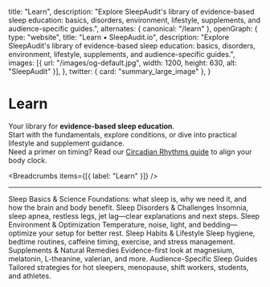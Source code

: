   title: "Learn",
  description:
    "Explore SleepAudit's library of evidence-based sleep education: basics, disorders, environment, lifestyle, supplements, and audience-specific guides.",
  alternates: { canonical: "/learn" },
  openGraph: {
    type: "website",
    title: "Learn • SleepAudit.io",
    description:
      "Explore SleepAudit's library of evidence-based sleep education: basics, disorders, environment, lifestyle, supplements, and audience-specific guides.",
    images: [{ url: "/images/og-default.jpg", width: 1200, height: 630, alt: "SleepAudit" }],
  },
  twitter: { card: "summary_large_image" },
}


# Learn

Your library for **evidence-based sleep education**.  
Start with the fundamentals, explore conditions, or dive into practical lifestyle and supplement guidance.  
Need a primer on timing? Read our [Circadian Rhythms guide](/blog/circadian-rhythms) to align your body clock.

<Breadcrumbs items={[{ label: "Learn" }]} />

---

<div className="grid gap-6 sm:grid-cols-2 lg:grid-cols-3 mt-8">

  <Link href="/learn/basics" className="group block rounded-2xl border border-neutral-800 bg-neutral-900/40 hover:bg-neutral-900 transition p-6">
    <span className="block text-xl font-semibold group-hover:underline">Sleep Basics & Science</span>
    <span className="mt-2 block text-neutral-400">
      Foundations: what sleep is, why we need it, and how the brain and body benefit.
    </span>
  </Link>

  <Link href="/learn/disorders" className="group block rounded-2xl border border-neutral-800 bg-neutral-900/40 hover:bg-neutral-900 transition p-6">
    <span className="block text-xl font-semibold group-hover:underline">Sleep Disorders & Challenges</span>
    <span className="mt-2 block text-neutral-400">
      Insomnia, sleep apnea, restless legs, jet lag—clear explanations and next steps.
    </span>
  </Link>

  <Link href="/learn/environment" className="group block rounded-2xl border border-neutral-800 bg-neutral-900/40 hover:bg-neutral-900 transition p-6">
    <span className="block text-xl font-semibold group-hover:underline">Sleep Environment & Optimization</span>
    <span className="mt-2 block text-neutral-400">
      Temperature, noise, light, and bedding—optimize your setup for better rest.
    </span>
  </Link>

  <Link href="/learn/habits" className="group block rounded-2xl border border-neutral-800 bg-neutral-900/40 hover:bg-neutral-900 transition p-6">
    <span className="block text-xl font-semibold group-hover:underline">Sleep Habits & Lifestyle</span>
    <span className="mt-2 block text-neutral-400">
      Sleep hygiene, bedtime routines, caffeine timing, exercise, and stress management.
    </span>
  </Link>

  <Link href="/learn/supplements" className="group block rounded-2xl border border-neutral-800 bg-neutral-900/40 hover:bg-neutral-900 transition p-6">
    <span className="block text-xl font-semibold group-hover:underline">Supplements & Natural Remedies</span>
    <span className="mt-2 block text-neutral-400">
      Evidence-first look at magnesium, melatonin, L-theanine, valerian, and more.
    </span>
  </Link>

  <Link href="/learn/audience" className="group block rounded-2xl border border-neutral-800 bg-neutral-900/40 hover:bg-neutral-900 transition p-6">
    <span className="block text-xl font-semibold group-hover:underline">Audience-Specific Sleep Guides</span>
    <span className="mt-2 block text-neutral-400">
      Tailored strategies for hot sleepers, menopause, shift workers, students, and athletes.
    </span>
  </Link>

</div>
